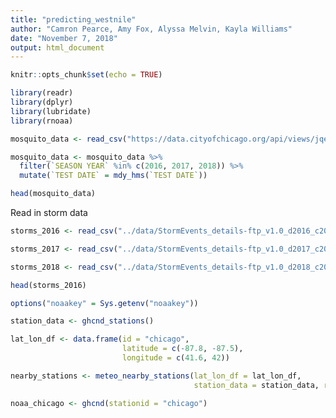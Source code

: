 ```yaml
---
title: "predicting_westnile"
author: "Camron Pearce, Amy Fox, Alyssa Melvin, Kayla Williams"
date: "November 7, 2018"
output: html_document
---
```


```r
knitr::opts_chunk$set(echo = TRUE)
```



```r

library(readr)
library(dplyr)
library(lubridate)
library(rnoaa)


```

```r
mosquito_data <- read_csv("https://data.cityofchicago.org/api/views/jqe8-8r6s/rows.csv?accessType=DOWNLOAD") 

mosquito_data <- mosquito_data %>%
  filter(`SEASON YEAR` %in% c(2016, 2017, 2018)) %>%
  mutate(`TEST DATE` = mdy_hms(`TEST DATE`))

head(mosquito_data)

```

Read in storm data
```r
storms_2016 <- read_csv("../data/StormEvents_details-ftp_v1.0_d2016_c20180718.csv")

storms_2017 <- read_csv("../data/StormEvents_details-ftp_v1.0_d2017_c20181017.csv")

storms_2018 <- read_csv("../data/StormEvents_details-ftp_v1.0_d2018_c20181017.csv")

head(storms_2016)
```

```r

options("noaakey" = Sys.getenv("noaakey"))

```

```r

station_data <- ghcnd_stations()

lat_lon_df <- data.frame(id = "chicago",
                         latitude = c(-87.8, -87.5),
                         longitude = c(41.6, 42))

nearby_stations <- meteo_nearby_stations(lat_lon_df = lat_lon_df,
                                         station_data = station_data, radius = 10)

noaa_chicago <- ghcnd(stationid = "chicago")

```

